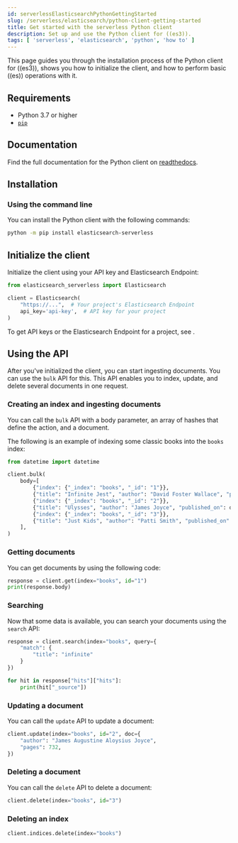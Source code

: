 ```yaml
---
id: serverlessElasticsearchPythonGettingStarted
slug: /serverless/elasticsearch/python-client-getting-started
title: Get started with the serverless Python client
description: Set up and use the Python client for ((es3)).
tags: [ 'serverless', 'elasticsearch', 'python', 'how to' ]
---
```


<DocBadge template="technical preview" />
This page guides you through the installation process of the Python
client for ((es3)), shows you how to initialize the client, and how to perform basic
((es)) operations with it.

## Requirements

* Python 3.7 or higher
* [`pip`](https://pip.pypa.io/en/stable/)

## Documentation

Find the full documentation for the Python client on [readthedocs](https://elasticsearch-serverless-python.readthedocs.io/en/latest/). 

## Installation

### Using the command line

You can install the Python client with the following
commands:

```bash
python -m pip install elasticsearch-serverless
```


## Initialize the client

Initialize the client using your API key and Elasticsearch Endpoint:

```python
from elasticsearch_serverless import Elasticsearch

client = Elasticsearch(
    "https://...",  # Your project's Elasticsearch Endpoint
    api_key='api-key',  # API key for your project
)
```

To get API keys or the Elasticsearch Endpoint for a project, see <DocLink id="serverlessElasticsearchGetStarted" />.


## Using the API

After you've initialized the client, you can start ingesting documents. You can use
the `bulk` API for this. This API enables you to index, update, and delete several
documents in one request.


### Creating an index and ingesting documents

You can call the `bulk` API with a body parameter, an array of hashes that
define the action, and a document.

The following is an example of indexing some classic books into the `books`
index:

```python
from datetime import datetime

client.bulk(
    body=[
        {"index": {"_index": "books", "_id": "1"}},
        {"title": "Infinite Jest", "author": "David Foster Wallace", "published_on": datetime(1996, 2, 1)},
        {"index": {"_index": "books", "_id": "2"}},
        {"title": "Ulysses", "author": "James Joyce", "published_on": datetime(1922, 2, 2)},
        {"index": {"_index": "books", "_id": "3"}},
        {"title": "Just Kids", "author": "Patti Smith", "published_on": datetime(2010, 1, 19)},
    ],
)
```


### Getting documents

You can get documents by using the following code:

```python
response = client.get(index="books", id="1")
print(response.body)
```

### Searching

Now that some data is available, you can search your documents using the
`search` API:

```python
response = client.search(index="books", query={
    "match": {
        "title": "infinite"
    }
})

for hit in response["hits"]["hits"]:
    print(hit["_source"])
```

### Updating a document

You can call the `update` API to update a document:

```python
client.update(index="books", id="2", doc={
    "author": "James Augustine Aloysius Joyce",
    "pages": 732,
})
```

### Deleting a document

You can call the `delete` API to delete a document:

```python
client.delete(index="books", id="3")
```


### Deleting an index


```python
client.indices.delete(index="books")
```
